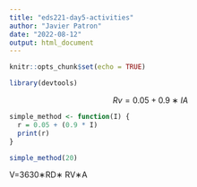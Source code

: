 ```yaml
---
title: "eds221-day5-activities"
author: "Javier Patron"
date: "2022-08-12"
output: html_document
---
```


```r
knitr::opts_chunk$set(echo = TRUE)
```

```r
library(devtools)
```

$$Rv=0.05+0.9∗IA$$

```r

simple_method <- function(I) {
  r = 0.05 + (0.9 * I)
  print(r)
}

simple_method(20)

```

V=3630∗RD∗ RV∗A
